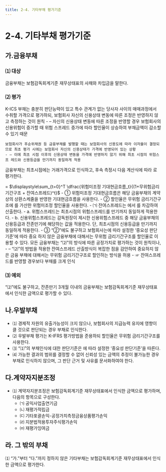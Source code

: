 ```yaml
---
title: 2-4. 기타부채 평가기준
---
```

# 2-4. 기타부채 평가기준

## 가.금융부채 

### ⑴ 대상
금융부채는 보험감독회계기준 재무상태표의 사채와 차입금을 말한다.

### ⑵ 평가
<GCallout severity="info" title="금융부채의 공정가치 평가방법">
    K-ICS 부채는 충분히 판단능력이 있고 특수 관계가 없는 당사자 사이의 매매과정에서 수취할 가격으로 평가하되, 보험회사 자신의 신용상태 변동에 따른 조정은 반영하지 않고 측정하는 것이 원칙
    - – 자신의 신용상태 변동에 따른 조정을 반영할 경우 보험회사의 신용위험이 증가할 때 위험 스프레드 증가에 따라 할인율이 상승하여 부채금액이 감소할 수 있기 때문
    
    보험회사가 후순위채권 등 금융부채를 발행할 때는 보험회사의 신용도에 따라 이자율이 결정되므로 최초 평가 시에는 보험회사 자신의 신용상태가 가격에 반영되어 있는 상황
    - – 이에 최초 시점 이후의 신용상태 변동을 가격에 반영하지 않기 위해 최초 시점의 위험스프 레드와 신용등급을 만기까지 동일하게 적용
</GCallout>

금융부채는 최초시점에는 거래가격으로 인식하고, 후속 측정시 다음 계산식에 따라 <OverlayDemo id="공정가치"/>로 평가한다.

<GMath title="공정가치">
  = $\displaystyle\sum_{t=0}^T \dfrac{위험미조정 기대현금흐름_t}{(1+무위험금리기간구조 + 잔여스프레드)^t}$
<GCmt>
- ① 위험미조정 기대현금흐름은 해당 금융부채의 계약 상의 상환스케줄을 반영한 기대현금흐름을 사용한다.
- ② 할인율은 무위험 금리기간구조에 <OverlayDemo id="442_나"/>를 가산한 위험미조정 할인율을 사용한다.
  - ㈀ 잔여스프레드는  <OverlayDemo id="위험스프레드"/>에서  <OverlayDemo id="신용위험스프레드"/>를 차감하여 산출한다.
    - a. 위험스프레드는 최초시점의 위험스프레드를 만기까지 동일하게 적용한다.
    - b. 신용위험스프레드는 감독원장이 제시한 신용위험스프레드 중 해당 금융부채의 신용등급과 잔존만기에 해당하는 값을 적용한다. 단, 최초시점의 신용등급을 만기까지 동일하게 적용한다.
- ③ “②”에도 불구하고 보험회사는<OverlayDemo id="210_마" />에 따라 설정한 ‘중요성 판단기준’에 따라 중요 하지 않은 금융부채에 대해서는 무위험 금리기간구조를 할인율로 이용할 수 있다.
</GCmt>
</GMath>


<Accordion activeIndex={[]}>
<AccordionTab header="③ 중요하지 않은 금융부채에 대해서는 무위험 금리기간구조로 할인하는 이유">
    모든 금융부채는 “⑵”의 방식에 따른 공정가치로 평가하는 것이 원칙이나,
    - – “⑵”의 방법을 적용한 잔여스프레드 산출방식이 복잡한 점을 감안하여 중요하지 않은 금융 부채에 대해서는 무위험 금리기간구조로 할인하는 방식을 허용
    - ☞ 잔여스프레드를 반영할 경우보다 부채를 크게 인식
</AccordionTab>
</Accordion>

### ⑶ 예외
“⑵”에도 불구하고, 잔존만기 3개월 이내의 금융부채는 보험감독회계기준 재무상태표에서 인식한 금액으로 평가할 수 있다.


## 나.우발부채 

- ⑴ 경제적 자원의 유출가능성이 크지 않으나, 보험회사의 지급능력 유지에 영향이 클 것으로 판단되는 경우 부채로 인식한다.
- ⑵ 우발부채 평가는 K-IFRS 평가방법을 준용하되 할인율은 무위험 금리기간구조를 사용한다.
- ⑶ “⑴”의 부채인식에 대한 판단기준은 <OverlayDemo id="210_마" />에 따라 설정한 ‘중요성 판단기준’을 따른다.
- ⑷ 가능한 결과의 범위를 결정할 수 없어 신뢰성 있는 금액의 추정이 불가능한 경우 부채로 인식하지 않으며, 그 판단 근거 및 사유를 문서화하여야 한다.


## 다.계약자지분조정 

- ⑴ 계약자지분조정은 보험감독회계기준 재무상태표에서 인식한 금액으로 평가하며, 다음의 항목으로 구성한다.
  - ㈀ 공익사업출연기금
  - ㈁ 재평가적립금
  - ㈂ 기타포괄손익-공정가치측정금융상품평가손익
  - ㈃ 지분법적용투자주식평가손익
  - ㈄ 재평가잉여금

## 라. 그 밖의 부채 

⑴ “가.”부터 “다.”까지 정하지 않은 기타부채는 보험감독회계기준 재무상태표에서 인식한 금액으로 평가한다.
